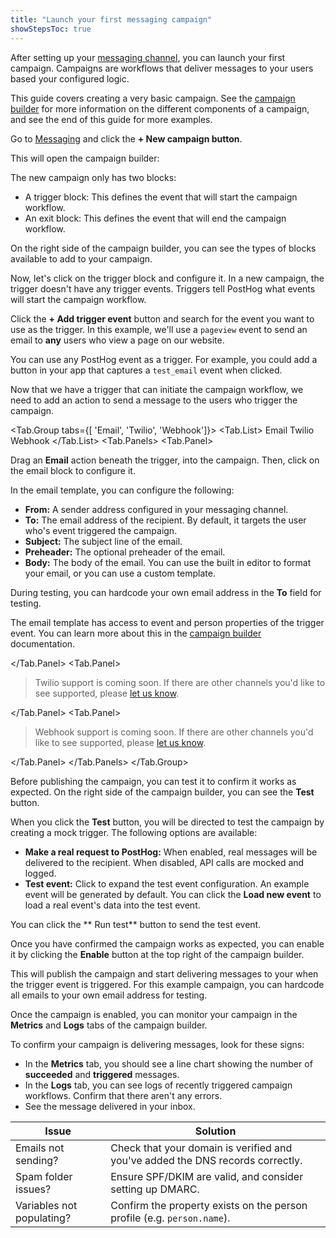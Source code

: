 ```yaml
---
title: "Launch your first messaging campaign"
showStepsToc: true
---
```



After setting up your [messaging channel](/docs/messaging/channels), you can launch your first campaign. Campaigns are workflows that deliver messages to your users based your configured logic.

This guide covers creating a very basic campaign. See the [campaign builder](/docs/messaging/campaign-builder) for more information on the different components of a campaign, and see the end of this guide for more examples.

<Steps>

<Step title="Create a campaign" badge="required">

Go to [Messaging](https://app.posthog.com/messaging/campaigns/new/workflow) and click the **+ New campaign button**.  

This will open the campaign builder:

<ProductScreenshot
    imageLight="https://res.cloudinary.com/dmukukwp6/image/upload/w_1600,c_limit,q_auto,f_auto/new_campaign_light_acfabde4ca.png"
    imageDark="https://res.cloudinary.com/dmukukwp6/image/upload/w_1600,c_limit,q_auto,f_auto/new_campaign_dark_8ed34dd06e.png"
    classes="rounded"
    alt="Fresh campaign with trigger block"
/>

The new campaign only has two blocks:
- A trigger block: This defines the event that will start the campaign workflow.
- An exit block: This defines the event that will end the campaign workflow.

On the right side of the campaign builder, you can see the types of blocks available to add to your campaign.

</Step>

<Step title="Configure the trigger" badge="required">

Now, let's click on the trigger block and configure it. In a new campaign, the trigger doesn't have any trigger events. Triggers tell PostHog what events will start the campaign workflow.

<ProductScreenshot
    imageLight="https://res.cloudinary.com/dmukukwp6/image/upload/w_1600,c_limit,q_auto,f_auto/trigger_settings_light_40e539b7ee.png"
    imageDark="https://res.cloudinary.com/dmukukwp6/image/upload/w_1600,c_limit,q_auto,f_auto/trigger_settings_dark_02b15cd094.png"
    classes="rounded"
    alt="Trigger warning that event is required"
/>

Click the **+ Add trigger event** button and search for the event you want to use as the trigger. In this example, we'll use a `pageview` event to send an email to **any** users who view a page on our website.

You can use any PostHog event as a trigger. For example, you could add a button in your app that captures a `test_email` event when clicked.

</Step>

<Step title="Add an action" badge="required">

Now that we have a trigger that can initiate the campaign workflow, we need to add an action to send a message to the users who trigger the campaign.

<Tab.Group tabs={[
'Email', 
'Twilio', 
'Webhook']}>
<Tab.List>
<Tab>Email</Tab>
<Tab>Twilio</Tab>
<Tab>Webhook</Tab>
</Tab.List>
<Tab.Panels>
<Tab.Panel>

Drag an **Email** action beneath the trigger, into the campaign. Then, click on the email block to configure it.

<ProductScreenshot
    imageLight="https://res.cloudinary.com/dmukukwp6/image/upload/w_1600,c_limit,q_auto,f_auto/configure_email_template_light_ed7a551fec.png"
    imageDark="https://res.cloudinary.com/dmukukwp6/image/upload/w_1600,c_limit,q_auto,f_auto/configure_email_template_dark_a58f62c95f.png"
    classes="rounded"
    alt="Configure email template"
/>

In the email template, you can configure the following:
- **From:** A sender address configured in your messaging channel.
- **To:** The email address of the recipient. By default, it targets the user who's event triggered the campaign.
- **Subject:** The subject line of the email.
- **Preheader:** The optional preheader of the email.
- **Body:** The body of the email. You can use the built in editor to format your email, or you can use a custom template.

During testing, you can hardcode your own email address in the **To** field for testing.

The email template has access to event and person properties of the trigger event. You can learn more about this in the [campaign builder](/docs/messaging/campaign-builder) documentation.

</Tab.Panel>
<Tab.Panel>

> Twilio support is coming soon. If there are other channels you'd like to see supported, please [let us know](https://app.posthog.com/messaging/campaigns#panel=support).

</Tab.Panel>
<Tab.Panel>

> Webhook support is coming soon. If there are other channels you'd like to see supported, please [let us know](https://app.posthog.com/messaging/campaigns#panel=support).

</Tab.Panel>
</Tab.Panels>
</Tab.Group>

</Step>

<Step checkpoint title="Test the campaign" subtitle="Confirm you can trigger the campaign">

Before publishing the campaign, you can test it to confirm it works as expected. On the right side of the campaign builder, you can see the **Test** button.

<ProductScreenshot
    imageLight="https://res.cloudinary.com/dmukukwp6/image/upload/w_1600,c_limit,q_auto,f_auto/test_campaign_light_898c0791af.png"
    imageDark="https://res.cloudinary.com/dmukukwp6/image/upload/w_1600,c_limit,q_auto,f_auto/test_campaign_dark_9ffc6cdd44.png"
    classes="rounded"
    alt="Test campaign"
/>

When you click the **Test** button, you will be directed to test the campaign by creating a mock trigger. The following options are available:

- **Make a real request to PostHog:** When enabled, real messages will be delivered to the recipient. When disabled, API calls are mocked and logged.
- **Test event:** Click to expand the test event configuration. An example event will be generated by default. You can click the **Load new event** to load a real event's data into the test event.

You can click the ** Run test** button to send the test event.

</Step>

<Step title="Enable the campaign" badge="required">

Once you have confirmed the campaign works as expected, you can enable it by clicking the **Enable** button at the top right of the campaign builder.

This will publish the campaign and start delivering messages to your when the trigger event is triggered. For this example campaign, you can hardcode all emails to your own email address for testing.

</Step>

<Step checkpoint title="Monitor the campaign" subtitle="Confirm messages are being delivered">

Once the campaign is enabled, you can monitor your campaign in the **Metrics** and **Logs** tabs of the campaign builder.

To confirm your campaign is delivering messages, look for these signs:
- In the **Metrics** tab, you should see a line chart showing the number of **succeeded** and **triggered** messages.
- In the **Logs** tab, you can see logs of recently triggered campaign workflows. Confirm that there aren't any errors.
- See the message delivered in your inbox.

</Step>

<Step checkpoint title="Troubleshooting" subtitle="Common issues you may encounter">

| Issue | Solution |
| --- | --- |
| Emails not sending? | Check that your domain is verified and you've added the DNS records correctly. |
| Spam folder issues? | Ensure SPF/DKIM are valid, and consider setting up DMARC. |
| Variables not populating? | Confirm the property exists on the person profile (e.g. `person.name`). |

</Step>

</Steps>